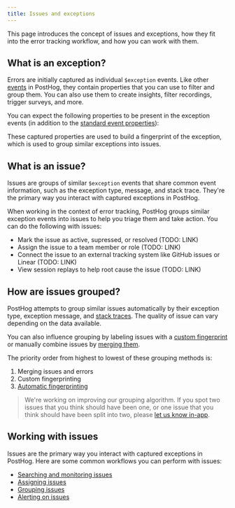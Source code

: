 ```yaml
---
title: Issues and exceptions
---
```


This page introduces the concept of issues and exceptions, how they fit into the error tracking workflow, and how you can work with them.

## What is an exception?

Errors are initially captured as individual `$exception` events. Like other [events](/docs/data/events) in PostHog, they contain properties that you can use to filter and group them. You can also use them to create insights, filter recordings, trigger surveys, and more. 

You can expect the following properties to be present in the exception events (in addition to the [standard event properties](/docs/data/events#default-properties)):


<ExceptionPropertiesTable />

These captured properties are used to build a fingerprint of the exception, which is used to group similar exceptions into issues.

## What is an issue?

Issues are groups of similar `$exception` events that share common event information, such as the exception type, message, and stack trace. They're the primary way you interact with captured exceptions in PostHog.

<ProductScreenshot
    imageLight="https://res.cloudinary.com/dmukukwp6/image/upload/issue_light_f17781d806.png"
    imageDark="https://res.cloudinary.com/dmukukwp6/image/upload/issue_dark_5e825b1fe6.png"
    alt="Issue view"
    classes="rounded"
/>

When working in the context of error tracking, PostHog groups similar exception events into issues to help you triage them and take action. You can do the following with issues:

- Mark the issue as active, supressed, or resolved (TODO: LINK)
- Assign the issue to a team member or role (TODO: LINK)
- Connect the issue to an external tracking system like GitHub issues or Linear (TODO: LINK)
- View session replays to help root cause the issue (TODO: LINK)

## How are issues grouped?

PostHog attempts to group similar issues automatically by their exception type, exception message, and [stack traces](/docs/error-tracking/stack-traces). The quality of issue can vary depending on the data available. 

You can also influence grouping by labeling issues with a [custom fingerprint](/TODO/LINKTOFINGERPRINTS) or manually combine issues by [merging them](/docs/error-tracking/monitoring#merging-issues).

The priority order from highest to lowest of these grouping methods is:

1. Merging issues and errors
2. Custom fingerprinting
3. [Automatic fingerprinting](/docs/error-tracking/fingerprinting)
 
> We're working on improving our grouping algorithm. If you spot two issues that you think should have been one, or one issue that you think should have been split into two, please [let us know in-app](https://us.posthog.com#panel=support%3Afeedback%3Aerror_tracking%3Alow%3Atrue).

## Working with issues

Issues are the primary way you interact with captured exceptions in PostHog. Here are some common workflows you can perform with issues:

- [Searching and monitoring issues](/docs/error-tracking/monitoring)
- [Assigning issues](/docs/error-tracking/assigning-issues)
- [Grouping issues](/docs/error-tracking/grouping-issues)
- [Alerting on issues](/docs/error-tracking/alerts)